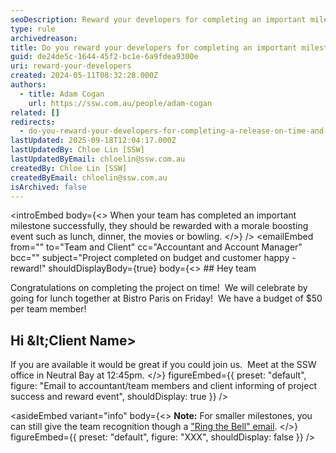 ```yaml
---
seoDescription: Reward your developers for completing an important milestone on time and budget by celebrating with a morale-boosting event.
type: rule
archivedreason:
title: Do you reward your developers for completing an important milestone on time and budget?
guid: de24de5c-1644-45f2-bc1e-6a9fdea9300e
uri: reward-your-developers
created: 2024-05-11T08:32:28.000Z
authors:
  - title: Adam Cogan
    url: https://ssw.com.au/people/adam-cogan
related: []
redirects:
  - do-you-reward-your-developers-for-completing-a-release-on-time-and-budget
lastUpdated: 2025-09-18T12:04:17.000Z
lastUpdatedBy: Chloe Lin [SSW]
lastUpdatedByEmail: chloelin@ssw.com.au
createdBy: Chloe Lin [SSW]
createdByEmail: chloelin@ssw.com.au
isArchived: false
---
```


<introEmbed
  body={<>
When your team has completed an important milestone successfully, they should be rewarded with a morale boosting event such as lunch, dinner, the movies or bowling.
  </>}
/>
<emailEmbed
  from=""
  to="Team and Client"
  cc="Accountant and Account Manager"
  bcc=""
  subject="Project completed on budget and customer happy - reward!"
  shouldDisplayBody={true}
  body={<>
    ## Hey team

Congratulations on completing the project on time!  We will celebrate by going for lunch together at Bistro Paris on Friday!  We have a budget of $50 per team member!

## Hi \&lt;Client Name&gt;

If you are available it would be great if you could join us.  Meet at the SSW office in Neutral Bay at 12:45pm.
  </>}
  figureEmbed={{
    preset: "default",
    figure: "Email to accountant/team members and client informing of project success and reward event",
    shouldDisplay: true
  }}
/>


<asideEmbed
  variant="info"
  body={<>
    **Note:** For smaller milestones, you can still give the team recognition though a ["Ring the Bell" email](/do-you-ring-a-bell-or-similar-when-you-secure-a-big-deal-make-a-sale-or-get-some-great-feedback).
  </>}
  figureEmbed={{
    preset: "default",
    figure: "XXX",
    shouldDisplay: false
  }}
/>
